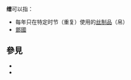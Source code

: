 '''缯'''可以指：

*每年只在特定时节（重复）使用的[[丝绸|丝制品]]（帛）
*[[鄫國|鄫國]]

== 參見 ==
{{Wiktionary|缯}}
* {{Lookfrom|缯}}
* {{Lookfrom|繒}}

{{disambig|Z|Cat=一字消歧义}}